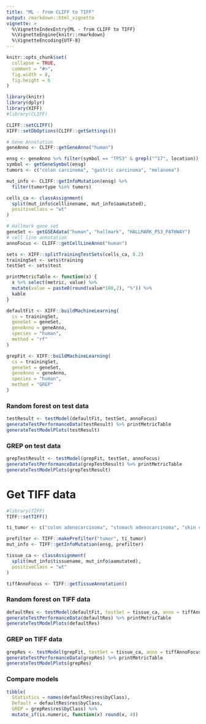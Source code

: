 ```yaml
---
title: "ML - from CLIFF to TIFF"
output: rmarkdown::html_vignette
vignette: >
  %\VignetteIndexEntry{ML - from CLIFF to TIFF}
  %\VignetteEngine{knitr::rmarkdown}
  %\VignetteEncoding{UTF-8}
---
```


```r
knitr::opts_chunk$set(
  collapse = TRUE,
  comment = "#>",
  fig.width = 8,
  fig.height = 6
)
```

```r
library(knitr)
library(dplyr)
library(XIFF)
#library(CLIFF)

CLIFF::setCLIFF()
XIFF::setDbOptions(CLIFF::getSettings())

# Gene Annotation
geneAnno <- CLIFF::getGeneAnno("human")

ensg <- geneAnno %>% filter(symbol == "TP53" & grepl("^17", location)) %>% pull(ensg)
symbol <- getGeneSymbol(ensg)
tumors <- c("colon carcinoma", "gastric carcinoma", "melanoma")

mut_info <- CLIFF::getInfoMutation(ensg) %>%
  filter(tumortype %in% tumors)

cells_ca <- classAssignment(
  split(mut_info$celllinename, mut_info$aamutated),
  positiveClass = "wt"
)

# Hallmark gene set
geneSet <- getGSEAdata("human", "hallmark", "HALLMARK_P53_PATHWAY")
# cell line annotation
annoFocus <- CLIFF::getCellLineAnno("human")

sets <- XIFF::splitTrainingTestSets(cells_ca, 0.2)
trainingSet <- sets$training
testSet <- sets$test

printMetricTable <- function(x) {
  x %>% select(metric, value) %>%
  mutate(value = paste0(round(value*100,2), "%")) %>%
  kable
}

```

```r

defaultFit <- XIFF::buildMachineLearning(
  cs = trainingSet,
  geneSet = geneSet,
  geneAnno = geneAnno,
  species = "human", 
  method = "rf"
)

grepFit <- XIFF::buildMachineLearning(
  cs = trainingSet,
  geneSet = geneSet,
  geneAnno = geneAnno,
  species = "human", 
  method = "GREP"
)
```

### Random forest on test data

```r
testResult <- testModel(defaultFit, testSet, annoFocus)
generateTestPerformanceData(testResult) %>% printMetricTable
generateTestModelPlots(testResult)
```

### GREP on test data

```r
grepTestResult <- testModel(grepFit, testSet, annoFocus)
generateTestPerformanceData(grepTestResult) %>% printMetricTable
generateTestModelPlots(grepTestResult)
```

# Get TIFF data

```r
#library(TIFF)
TIFF::setTIFF()

ti_tumor <- c("colon adenocarcinoma", "stomach adenocarcinoma", "skin cutaneous melanoma")

prefilter <- TIFF::makePrefilter("tumor", ti_tumor)
mut_info <- TIFF::getInfoMutation(ensg, prefilter)

tissue_ca <- classAssignment(
  split(mut_info$tissuename, mut_info$aamutated),
  positiveClass = "wt"
)

tiffAnnoFocus <- TIFF::getTissueAnnotation()
```

### Random forest on TIFF data

```r
defaultRes <- testModel(defaultFit, testSet = tissue_ca, anno = tiffAnnoFocus)
generateTestPerformanceData(defaultRes) %>% printMetricTable
generateTestModelPlots(defaultRes)
```

### GREP on TIFF data

```r
grepRes <- testModel(grepFit, testSet = tissue_ca, anno = tiffAnnoFocus)
generateTestPerformanceData(grepRes) %>% printMetricTable
generateTestModelPlots(grepRes)
```

### Compare models

```r
tibble(
  Statistics = names(defaultRes$res$byClass),
  Default = defaultRes$res$byClass,
  GREP = grepRes$res$byClass) %>%
  mutate_if(is.numeric, function(x) round(x, 4))
```
